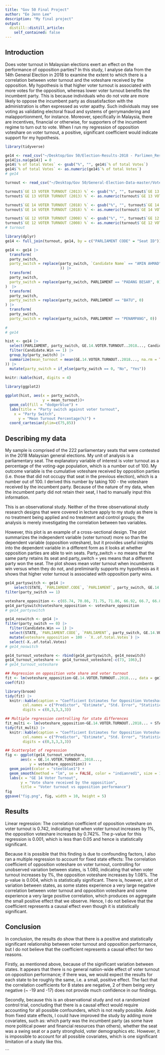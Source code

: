 ```yaml
---
title: "Gov 50 Final Project"
author: "Ee Jenn Lee"
description: "My final project"
output:
  distill::distill_article:
    self_contained: false
--- 
```


## Introduction
Does voter turnout in Malaysian elections exert an effect on the performance of opposition parties? In this study, I analyse data from the 14th General Election in 2018 to examine the extent to which there is a correlation between voter turnout and the voteshare received by the opposition. My hypothesis is that higher voter turnout is associated with more votes for the opposition, whereas lower voter turnout benefits the incumbent party. This is because individuals who do not vote are more likely to oppose the incumbent party as dissatisfaction with the administration is often expressed as voter apathy. Such individuals may see voting as validating electoral fraud and systems of gerrymandering and malapportionment, for instance. Moreover, specifically in Malaysia, there are incentives, financial or otherwise, for supporters of the incumbent regime to turn out to vote. When I run my regression of opposition voteshare on voter turnout, a positive, significant coefficient would indicate support for my hypothesis.



```r
library(tidyverse)

ge14 <- read_csv("~/Desktop/Gov 50/Election-Results-2018 - Parlimen_Results_By_Candidate.csv")
ge14[is.na(ge14)] = 0
ge14$`% of total Votes` <- gsub("%", "", ge14$`% of total Votes`)
ge14$`% of total Votes` <- as.numeric(ge14$`% of total Votes`)
# ge14

turnout <- read_csv("~/Desktop/Gov 50/General-Election-Data-master/Voter Turnout GE12, GE13, GE14 - Sheet1.csv")

turnout$`GE 13 VOTER TURNOUT (2013) %` <- gsub("%", "", turnout$`GE 13 VOTER TURNOUT (2013) %`)
turnout$`GE 13 VOTER TURNOUT (2013) %` <- as.numeric(turnout$`GE 13 VOTER TURNOUT (2013) %`)

turnout$`GE 14 VOTER TURNOUT (2018) %` <- gsub("%", "", turnout$`GE 14 VOTER TURNOUT (2018) %`)
turnout$`GE 14 VOTER TURNOUT (2018) %` <- as.numeric(turnout$`GE 14 VOTER TURNOUT (2018) %`)

turnout$`GE 12 VOTER TURNOUT (2008) %` <- gsub("%", "", turnout$`GE 12 VOTER TURNOUT (2008) %`)
turnout$`GE 12 VOTER TURNOUT (2008) %` <- as.numeric(turnout$`GE 12 VOTER TURNOUT (2008) %`)
# turnout
```


```r
library(dplyr)
ge14 <- full_join(turnout, ge14, by = c("PARLIAMENT CODE" = "Seat ID"))

ge14 <- ge14 |>
  transform(
  party_switch,
  party_switch = replace(party_switch, `Candidate Name` == "AMIN AHMAD", 1
                         )) |>
  transform(
  party_switch,
  party_switch = replace(party_switch, PARLIAMENT == "PADANG BESAR", 0)
)  |>
  transform(
  party_switch,
  party_switch = replace(party_switch, PARLIAMENT == "BATU", 0)
) |>
  transform(
  party_switch,
  party_switch = replace(party_switch, PARLIAMENT == "PENAMPANG", 0))
  
# 
# ge14
```




```r
hist <- ge14 |> 
  select(PARLIAMENT, party_switch, GE.14.VOTER.TURNOUT..2018..., Candidate.Win) |>
  filter(Candidate.Win == 1) |>
  group_by(party_switch) |>
  summarize(mean_turnout = mean(GE.14.VOTER.TURNOUT..2018..., na.rm = TRUE
)) |>
  mutate(party_switch = if_else(party_switch == 0, "No", "Yes"))
                                                                       
knitr::kable(hist, digits = 4)
```

```r
library(ggplot2)

ggplot(hist, aes(x = party_switch,
                 y = mean_turnout))+
  geom_col(fill = "dodgerblue") + 
  labs(title = "Party switch against voter turnout",
    x = "Party Switch",
      y = "Mean Turnout Percentage(%)") +
  coord_cartesian(ylim=c(75,85)) 
```
## Describing my data
My sample is comprised of the 222 parliamentary seats that were contested in the 2018 Malaysian general elections. My unit of analysis is a parliamentary seat. The explanatory variable of interest is voter turnout as a percentage of the voting-age population, which is a number out of 100. My outcome variable is the cumulative voteshare received by opposition parties (i.e. those that did not occupy that seat in the previous election), which is a number out of 100. I derived this number by taking 100 - the voteshare received by the incumbent party. Because of the nature of my data, when the incumbent party did not retain their seat, I had to manually input this information. 

This is an observational study. Neither of the three observational study research designs that were covered in lecture apply to my study as there is no treatment being applied and no treatment and control groups; the analysis is merely investigating the correlation between two variables. 

However, this plot is an example of a cross-sectional design. The plot summarizes the independent variable (voter turnout) more so than the dependent variable (opposition voteshare), but it provides useful insights into the dependent variable in a different form as it looks at whether opposition parties are able to win seats. Party_switch = no means that the same party retains its seat and party_switch = yes means that a different party won the seat. The plot shows mean voter turnout when incumbents win versus when they do not, and preliminarily supports my hypothesis as it shows that higher voter turnout is associated with opposition party wins.


```r
ge14_partyswitch <- ge14 |>
    select(STATE, `PARLIAMENT.CODE`, `PARLIAMENT`, party_switch, GE.14.VOTER.TURNOUT..2018...) |>
filter(party_switch == 1) 

voteshare_opposition <- c(65.74, 70.86, 71.75, 71.86, 66.92, 66.7, 66.88, 64.53, 70.81, 65.88, 55.24, 58.33, 61.81, 71.18, 71.77, 96.48, 61.65, 64.43, 89.65, 57.02, 59.63, 67.86, 64.26, 78.39, 83.7, 84.74, 82.48, 66.97, 60.9, 55.65, 69.81, 61.34, 59.85, 58.99, 51.69, 58.47, 61.03, 60.19, 63.43, 58.85, 59.01, 73.73, 64.87, 62.31, 69.48, 53.88, 58.42, 67.7, 61.78, 52.59, 58.1, 68.26, 54, 64.07, 60.62, 81.65, 61, 58.55, 56.71, 56.95, 67.18, 52.18, 55.28, 51.11)
ge14_partyswitch$voteshare_opposition <- voteshare_opposition
# ge14_partyswitch

ge14_noswitch <- ge14 |>
filter(party_switch == 0) |>
  filter(Candidate.Win == 1) |>
  select(STATE, `PARLIAMENT.CODE`, `PARLIAMENT`, party_switch, GE.14.VOTER.TURNOUT..2018..., `X..of.total.Votes`) |>
  mutate(voteshare_opposition = 100 - `X..of.total.Votes`) |>
  select(-X..of.total.Votes)
# ge14_noswitch

ge14_turnout_voteshare <- rbind(ge14_partyswitch, ge14_noswitch)
ge14_turnout_voteshare <- ge14_turnout_voteshare[-c(73, 106),]
# ge14_turnout_voteshare

```


```r
## Regression on opposition vote share and voter turnout
fit <- lm(voteshare_opposition~GE.14.VOTER.TURNOUT..2018..., data = ge14_turnout_voteshare)
coef(fit)

library(broom)
tidy(fit) |>
  knitr::kable(caption = "Coefficient Estimates for Opposition Voteshare on Voter Turnout",
        col.names = c("Predictor", "Estimate", "Std. Error", "Statistic", "P-value"),
        digits = c(0,3,3,3,3))

## Multiple regression controlling for state differences
fit_multi <- lm(voteshare_opposition~GE.14.VOTER.TURNOUT..2018... + STATE, data = ge14_turnout_voteshare)
tidy(fit_multi) |>
  knitr::kable(caption = "Coefficient Estimates for Opposition Voteshare on Voter Turnout (controlling for state effects)",
        col.names = c("Predictor", "Estimate", "Std. Error", "Statistic", "P-value"),
        digits = c(0,3,3,3,3))
```
```r
## Scatterplot of regression
fig <- ggplot(ge14_turnout_voteshare,
       aes(x = GE.14.VOTER.TURNOUT..2018..., 
           y = voteshare_opposition)) +
  geom_point(color = "steelblue1") +
  geom_smooth(method = "lm", se = FALSE, color = "indianred1", size = 1.5) +
  labs(x = "GE 14 Voter Turnout",
       y = "Vote share received by the opposition",
       title = "Voter turnout vs opposition performance") 
fig
ggsave("fig.png", fig, width = 10, height = 5)

```
## Results
Linear regression:
The correlation coefficient of opposition voteshare on voter turnout is 0.742, indicating that when voter turnout increases by 1%, the opposition voteshare increases by 0.742%. The p-value for this regression is 0.001, which is less than 0.05 and hence is statistically significant. 

Because it is possible that this finding is due to confounding factors, I also ran a multiple regression to account for fixed state effects:
The correlation coefficient of opposition voteshare on voter turnout, controlling for unobserved variation between states, is 1.080, indicating that when voter turnout increases by 1%, the opposition voteshare increases by 1.08%. The p-value is 0.004, which is statistically significant. There is, however, a lot of variation between states, as some states experience a very large negative correlation between voter turnout and opposition voteshare and some experience a very large positive correlation, which produces on aggregate the small positive effect that we observe. Hence, I do not believe that the coefficient represents a causal effect even though it is statistically significant.

## Conclusion
In conclusion, the results do show that there is a positive and statistically significant relationship between voter turnout and opposition performance, but I do not believe that the coefficient represents a causal effect for two reasons.

Firstly, as mentioned above, because of the significant variation between states. It appears that there is no general nation-wide effect of voter turnout on opposition performance; if there was, we would expect the results for each state to be roughly the same, i.e. a small, positive effect. The fact that the correlation coefficients for 8 states are negative, 2 of them being very negative (~ -19 and -17) does not provide much confidence in our findings. 

Secondly, because this is an observational study and not a randomized control trial, concluding that there is a causal effect would require accounting for all possible confounders, which is not really possible. Aside from fixed state effects, I could have improved the study by adding more covariates, such as: which party was the incumbent party (as some have more political power and financial resources than others), whether the seat was a swing seat or a party stronghold, voter demographics etc. However, it is impossible to account for all possible covariates, which is one significant limitation of a study like this.

```




